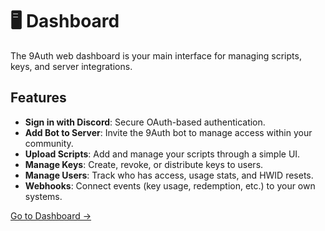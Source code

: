 # 🖥️ Dashboard

The 9Auth web dashboard is your main interface for managing scripts, keys, and server integrations.

## Features

- **Sign in with Discord**: Secure OAuth-based authentication.
- **Add Bot to Server**: Invite the 9Auth bot to manage access within your community.
- **Upload Scripts**: Add and manage your scripts through a simple UI.
- **Manage Keys**: Create, revoke, or distribute keys to users.
- **Manage Users**: Track who has access, usage stats, and HWID resets.
- **Webhooks**: Connect events (key usage, redemption, etc.) to your own systems.

[Go to Dashboard →](https://9auth.xyz)
